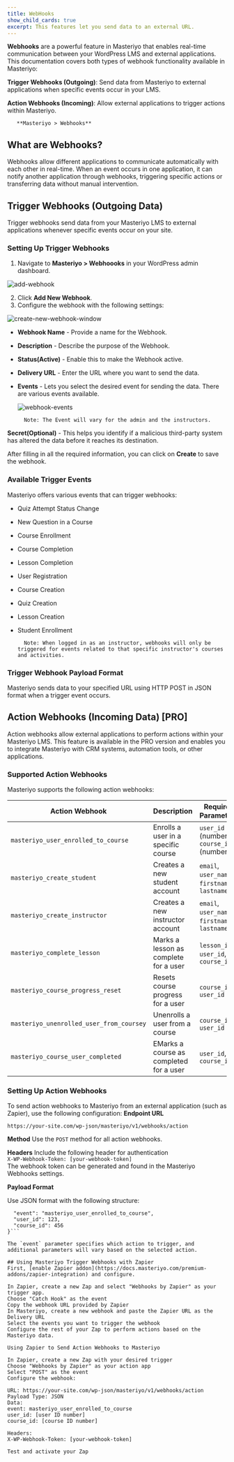 ```yaml
---
title: WebHooks
show_child_cards: true
excerpt: This features let you send data to an external URL.
---
```


**Webhooks** are a powerful feature in Masteriyo that enables real-time communication between your WordPress LMS and external applications. This documentation covers both types of webhook functionality available in Masteriyo:

**Trigger Webhooks (Outgoing)**: Send data from Masteriyo to external applications when specific events occur in your LMS.        

**Action Webhooks (Incoming)**: Allow external applications to trigger actions within Masteriyo.        

       **Masteriyo > Webhooks**

## What are Webhooks?
Webhooks allow different applications to communicate automatically with each other in real-time. When an event occurs in one application, it can notify another application through webhooks, triggering specific actions or transferring data without manual intervention.

## Trigger Webhooks (Outgoing Data)
Trigger webhooks send data from your Masteriyo LMS to external applications whenever specific events occur on your site.

### Setting Up Trigger Webhooks
1. Navigate to **Masteriyo > Webhoooks** in your WordPress admin dashboard.        

![add-webhook](https://github.com/Masteriyo/masteriyo-docs/assets/75772539/c5b68258-288b-4282-9a2e-ef6722e0410b)

2. Click **Add New Webhook**.
3. Configure the webhook with the following settings:

![create-new-webhook-window](https://github.com/Masteriyo/masteriyo-docs/assets/75772539/559f9e6f-d91d-461b-9e9c-90e3da7d0938)

- **Webhook Name** - Provide a name for the Webhook.
- **Description** - Describe the purpose of the Webhook.
- **Status(Active)** - Enable this to make the Webhook active.
- **Delivery URL** - Enter the URL where you want to send the data.
- **Events** - Lets you select the desired event for sending the data. There are various events available.        

  ![webhook-events](https://github.com/Masteriyo/masteriyo-docs/assets/75772539/5ad2effe-29a8-44df-9628-ae034c498a70)        

        Note: The Event will vary for the admin and the instructors.

**Secret(Optional)** - This helps you identify if a malicious third-party system has altered the data before it reaches its destination.

After filling in all the required information, you can click on **Create** to save the webhook.        

### Available Trigger Events
Masteriyo offers various events that can trigger webhooks:
- Quiz Attempt Status Change        
- New Question in a Course        
- Course Enrollment        
- Course Completion        
- Lesson Completion        
- User Registration        
- Course Creation        
- Quiz Creation        
- Lesson Creation        
- Student Enrollment        

        Note: When logged in as an instructor, webhooks will only be triggered for events related to that specific instructor's courses and activities.

### Trigger Webhook Payload Format        

Masteriyo sends data to your specified URL using HTTP POST in JSON format when a trigger event occurs.

## Action Webhooks (Incoming Data) [PRO]
Action webhooks allow external applications to perform actions within your Masteriyo LMS. This feature is available in the PRO version and enables you to integrate Masteriyo with CRM systems, automation tools, or other applications.

### Supported Action Webhooks
Masteriyo supports the following action webhooks:        

| **Action Webhook** | **Description**                                                                 | **Required Parameters**                                                                 |
|----------------|---------------------------------------------------------------------------|------------------------------------------|
| `masteriyo_user_enrolled_to_course` | Enrolls a user in a specific course                  | `user_id` (number), `course_id` (number) |
| `masteriyo_create_student`  | Creates a new student account     | `email`, `user_name`, `firstname`, `lastname` |
| `masteriyo_create_instructor`  | Creates a new instructor account   | `email`, `user_name`, `firstname`, `lastname` |
| `masteriyo_complete_lesson` | Marks a lesson as complete for a user | `lesson_id`, `user_id`, `course_id`|
| `masteriyo_course_progress_reset`  | Resets course progress for a user |`course_id`, `user_id` |
| `masteriyo_unenrolled_user_from_coursey` | Unenrolls a user from a course   | `course_id`, `user_id` |
| `masteriyo_course_user_completed` | EMarks a course as completed for a user | `user_id`, `course_id` |

### Setting Up Action Webhooks
To send action webhooks to Masteriyo from an external application (such as Zapier), use the following configuration:
**Endpoint URL**
```
https://your-site.com/wp-json/masteriyo/v1/webhooks/action
```
**Method**
Use the `POST` method for all action webhooks.

**Headers**
Include the following header for authentication        
`X-WP-Webhook-Token: [your-webhook-token]`        
The webhook token can be generated and found in the Masteriyo Webhooks settings.

**Payload Format**        

Use JSON format with the following structure:
```json{
  "event": "masteriyo_user_enrolled_to_course",
  "user_id": 123,
  "course_id": 456
}```        

The `event` parameter specifies which action to trigger, and additional parameters will vary based on the selected action.

## Using Masteriyo Trigger Webhooks with Zapier
First, [enable Zapier addon](https://docs.masteriyo.com/premium-addons/zapier-integration) and configure.

In Zapier, create a new Zap and select "Webhooks by Zapier" as your trigger app.
Choose "Catch Hook" as the event
Copy the webhook URL provided by Zapier
In Masteriyo, create a new webhook and paste the Zapier URL as the Delivery URL
Select the events you want to trigger the webhook
Configure the rest of your Zap to perform actions based on the Masteriyo data.

Using Zapier to Send Action Webhooks to Masteriyo

In Zapier, create a new Zap with your desired trigger
Choose "Webhooks by Zapier" as your action app
Select "POST" as the event
Configure the webhook:

URL: https://your-site.com/wp-json/masteriyo/v1/webhooks/action
Payload Type: JSON
Data:
event: masteriyo_user_enrolled_to_course
user_id: [user ID number]
course_id: [course ID number]

Headers:
X-WP-Webhook-Token: [your-webhook-token]

Test and activate your Zap
